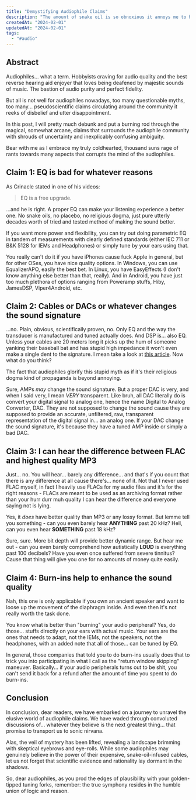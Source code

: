 ```yaml
---
title: "Demystifying Audiophile Claims"
description: "The amount of snake oil is so obnoxious it annoys me to hell and back."
createdAt: "2024-02-01"
updatedAt: "2024-02-01"
tags:
  - "#audio"
---
```


## Abstract

Audiophiles... what a term. Hobbyists craving for audio quality and the best reverse hearing aid enjoyer that loves being deafened by majestic sounds of music. The bastion of audio purity and perfect fidelity.

But all is not well for audiophiles nowadays, too many questionable myths, too many... pseudoscientific claims circulating around the community it reeks of disbelief and utter disappointment.

In this post, I will pretty much debunk and put a burning rod through the magical, somewhat arcane, claims that surrounds the audiophile community with shrouds of uncertainty and inexplicably confusing ambiguity.

Bear with me as I embrace my truly coldhearted, thousand suns rage of rants towards many aspects that corrupts the mind of the audiophiles.

## Claim 1: EQ is bad for whatever reasons

As Crinacle stated in one of his videos:

> EQ is a free upgrade.

...and he is right. A proper EQ can make your listening experience a better one. No snake oils, no placebo, no religious dogma, just pure utterly decades worth of tried and tested method of making the sound better.

If you want more power and flexibility, you can try out doing parametric EQ in tandem of measurements with clearly defined standards (either IEC 711 or B&K 5128 for IEMs and Headphones) or simply tune by your ears using that.

You really can't do it if you have iPhones cause fuck Apple in general, but for other OSes, you have nice quality options. In Windows, you can use EqualizerAPO, easily the best bet. In Linux, you have EasyEffects (I don't know anything else better than that, really). And in Android, you have just too much plethora of options ranging from Poweramp stuffs, Hiby, JamesDSP, Viper4Android, etc.

## Claim 2: Cables or DACs or whatever changes the sound signature

...no. Plain, obvious, scientifically proven, no. Only EQ and the way the transducer is manufactured and tuned actually does. And DSP is... also EQ. Unless your cables are 20 meters long it picks up the hum of someone yanking their baseball bat and has stupid high impedance it won't even make a single dent to the signature. I mean take a look at [this article](https://www.zdnet.com/home-and-office/networking/coat-hanger-wire-is-just-as-good-as-a-high-quality-speaker-cable/). Now what do you think?

The fact that audiophiles glorify this stupid myth as if it's their religious dogma kind of propaganda is beyond annoying.

Sure, AMPs _may_ change the sound signature. But a proper DAC is very, and when I said very, I mean _VERY_ transparent. Like bruh, all DAC literally do is convert your digital signal to analog one, hence the name Digital to Analog Converter, DAC. They are not supposed to change the sound cause they are supposed to provide an accurate, unfiltered, raw, transparent representation of the digital signal in... an analog one. If your DAC change the sound signature, it's because they have a tuned AMP inside or simply a bad DAC.

## Claim 3: I can hear the difference between FLAC and highest quality MP3

Just... no. You will hear... barely any difference... and that's if you count that there is any difference at all cause there's... none of it. Not that I never used FLAC myself, in fact I heavily use FLACs for my audio files and it's for the right reasons - FLACs are meant to be used as an archiving format rather than your hurr durr muh quality I can hear the difference and everyone saying not is lying.

Yes, it _does_ have better quality than MP3 or any lossy format. But lemme tell you something - can you even barely hear **ANYTHING** past 20 kHz? Hell, can you even hear **SOMETHING** past 18 kHz?

Sure, sure. More bit depth will provide better dynamic range. But hear me out - can you even barely comprehend how autistically **LOUD** is everything past 100 decibels? Have you even once suffered from severe tinnitus? Cause that thing will give you one for no amounts of money quite easily.

## Claim 4: Burn-ins help to enhance the sound quality

Nah, this one is only applicable if you own an ancient speaker and want to loose up the movement of the diaphragm inside. And even then it's not really worth the task done.

You know what is better than "burning" your audio peripheral? Yes, do those... stuffs directly on your ears with actual music. Your ears are the ones that needs to adapt, not the IEMs, not the speakers, not the headphones, with an added note that all of those... can be tuned by EQ.

In general, those companies that told you to do burn-ins usually does that to trick you into participating in what I call as the "return window skipping" maneuver. Basically... if your audio peripherals turns out to be shit, you can't send it back for a refund after the amount of time you spent to do burn-ins.

## Conclusion

In conclusion, dear readers, we have embarked on a journey to unravel the elusive world of audiophile claims. We have waded through convoluted discussions of... whatever they believe is the next greatest thing... that promise to transport us to sonic nirvana.

Alas, the veil of mystery has been lifted, revealing a landscape brimming with skeptical eyebrows and eye-rolls. While some audiophiles may genuinely believe in the power of their expensive, snake-oil-infused cables, let us not forget that scientific evidence and rationality lay dormant in the shadows.

So, dear audiophiles, as you prod the edges of plausibility with your golden-tipped tuning forks, remember: the true symphony resides in the humble union of logic and reason.
